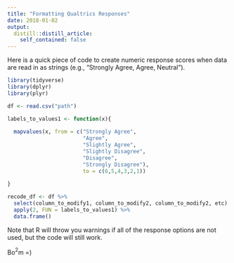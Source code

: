 ```yaml
---
title: "Formatting Qualtrics Responses"
date: 2018-01-02
output:
  distill::distill_article:
    self_contained: false
---
```


Here is a quick piece of code to create numeric response scores when data are read in as strings (e.g., "Strongly Agree, Agree, Neutral"). 

```r

library(tidyverse)
library(dplyr)
library(plyr)

df <- read.csv("path")

labels_to_values1 <- function(x){
  
  mapvalues(x, from = c("Strongly Agree", 
                        "Agree", 
                        "Slightly Agree", 
                        "Slightly Disagree", 
                        "Disagree", 
                        "Strongly Disagree"),
                        to = c(6,5,4,3,2,1))
  
}

recode_df <- df %>%
  select(column_to_modify1, column_to_modify2, column_to_modify2, etc) %>%
  apply(2, FUN = labels_to_values1) %>%
  data.frame()

```

Note that R will throw you warnings if all of the response options are not used, but the code will still work.

Bo$^2$m =)